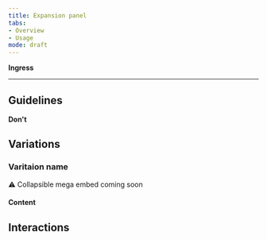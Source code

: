 ```yaml
---
title: Expansion panel
tabs: 
- Overview
- Usage
mode: draft
---
```



**Ingress**
<!--One to two sentences as an introduction to the component-->

***

## Guidelines
<!--List how to use it, sizes, widths, grid interactions, color allowances -->


**Don't** 
<!--Bullet point list if needed -->


## Variations 


### Varitaion name
<!--One ### heading per frame in Figma, explaning each componnet in that frame. One 'content' section per variation if needed -->

:warning: Collapsible mega embed coming soon


#### Content



## Interactions
